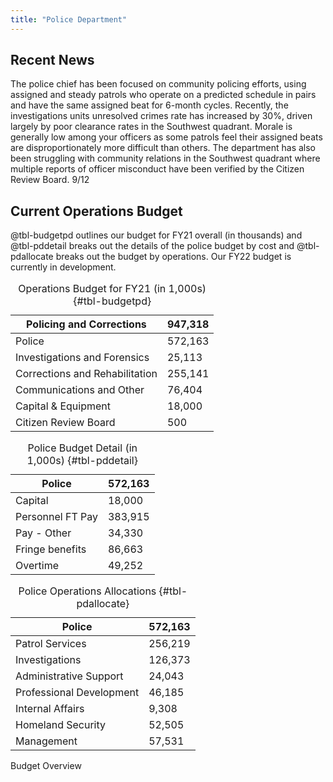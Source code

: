 ```yaml
---
title: "Police Department"
---
```


## Recent News
The police chief has been focused on community policing efforts, using assigned and steady patrols who operate on a predicted schedule in pairs and have the same assigned beat for 6-month cycles. Recently, the investigations units unresolved crimes rate has increased by 30%, driven largely by poor clearance rates in the Southwest quadrant. Morale is generally low among your officers as some patrols feel their assigned beats are disproportionately more difficult than others. The department has also been struggling with community relations in the Southwest quadrant where multiple reports of officer misconduct have been verified by the Citizen Review Board. 9/12

## Current Operations Budget
@tbl-budgetpd outlines our budget for FY21 overall (in thousands) and @tbl-pddetail breaks out the details of the police budget by cost and @tbl-pdallocate breaks out the budget by operations. Our FY22 budget is currently in development.

::: {#tbl-budgetpdall layout-ncol=3}
| Policing and Corrections | 947,318 |
| -------------------------------- | -------------- |
| Police                           | 572,163 |
| Investigations and Forensics    | 25,113  |
| Corrections and Rehabilitation   | 255,141 |
| Communications and Other     | 76,404 |
| Capital & Equipment | 18,000 |
| Citizen Review Board             | 500     |

: Operations Budget for FY21 (in 1,000s) {#tbl-budgetpd}

| Police | 572,163 |
| ------------- | -------------- |
| Capital | 18,000 |
| Personnel FT Pay | 383,915 |
| Pay - Other | 34,330 |
| Fringe benefits | 86,663 |
| Overtime | 49,252 |

: Police Budget Detail (in 1,000s) {#tbl-pddetail}

| Police | 572,163 |
| ------------- | -------------- |
| Patrol Services | 256,219 |
| Investigations | 126,373 |
| Administrative Support | 24,043 |
| Professional Development | 46,185 |
| Internal Affairs | 9,308 |
| Homeland Security | 52,505 |
| Management | 57,531 |

: Police Operations Allocations {#tbl-pdallocate}

Budget Overview
:::